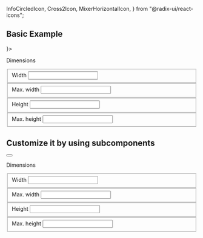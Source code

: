   InfoCircledIcon,
  Cross2Icon,
  MixerHorizontalIcon,
} from "@radix-ui/react-icons";

## Basic Example

<Showcase>
  <Showcase.Preview>
    <Popover buttonContent={<MixerHorizontalIcon />}>
      <div style={{ display: "flex", flexDirection: "column", gap: 10 }}>
        <p className="font-bold mb-2">Dimensions</p>
        <fieldset className="Fieldset flex items-center justify-between gap-6">
          <label className="text-primary" htmlFor="width">
            Width
          </label>
          <Input
            className="w-32 rounded-md border border-line"
            id="width"
            defaultValue="100%"
          />
        </fieldset>
        <fieldset className="Fieldset flex items-center justify-between gap-6">
          <label className="text-primary" htmlFor="maxWidth">
            Max. width
          </label>
          <Input
            className="w-32 rounded-md border border-line"
            id="maxWidth"
            defaultValue="300px"
          />
        </fieldset>
        <fieldset className="Fieldset flex items-center justify-between gap-6">
          <label className="text-primary" htmlFor="height">
            Height
          </label>
          <Input
            className="w-32 rounded-md border border-line"
            id="height"
            defaultValue="25px"
          />
        </fieldset>
        <fieldset className="Fieldset flex items-center justify-between gap-6">
          <label className="text-primary" htmlFor="maxHeight">
            Max. height
          </label>
          <Input
            className="w-32 rounded-md border border-line"
            id="maxHeight"
            defaultValue="none"
          />
        </fieldset>
      </div>
      <Popover.Close className="PopoverClose" aria-label="Close">
        <Cross2Icon />
      </Popover.Close>
      <Popover.Arrow className="PopoverArrow" />
    </Popover>
  </Showcase.Preview>
</Showcase>

## Customize it by using subcomponents

<Showcase>
  <Showcase.Preview>
    <Popover.Root>
      <Popover.Trigger asChild>
        <button className="IconButton" aria-label="Update dimensions">
          <MixerHorizontalIcon />
        </button>
      </Popover.Trigger>
      <Popover.Portal>
        <Popover.Content className="PopoverContent" sideOffset={5}>
          <div style={{ display: "flex", flexDirection: "column", gap: 10 }}>
            <p className="Text" style={{ marginBottom: 10 }}>
              Dimensions
            </p>
            <fieldset className="Fieldset flex items-center justify-between gap-6">
              <label className="text-primary" htmlFor="width">
                Width
              </label>
              <Input
                className="w-32 rounded-md border border-line"
                id="width"
                defaultValue="100%"
              />
            </fieldset>
            <fieldset className="Fieldset flex items-center justify-between gap-6">
              <label className="text-primary" htmlFor="maxWidth">
                Max. width
              </label>
              <Input
                className="w-32 rounded-md border border-line"
                id="maxWidth"
                defaultValue="300px"
              />
            </fieldset>
            <fieldset className="Fieldset flex items-center justify-between gap-6">
              <label className="text-primary" htmlFor="height">
                Height
              </label>
              <Input
                className="w-32 rounded-md border border-line"
                id="height"
                defaultValue="25px"
              />
            </fieldset>
            <fieldset className="Fieldset flex items-center justify-between gap-6">
              <label className="text-primary" htmlFor="maxHeight">
                Max. height
              </label>
              <Input
                className="w-32 rounded-md border border-line"
                id="maxHeight"
                defaultValue="none"
              />
            </fieldset>
          </div>
          <Popover.Close className="PopoverClose" aria-label="Close">
            <Cross2Icon />
          </Popover.Close>
          <Popover.Arrow className="PopoverArrow" />
        </Popover.Content>
      </Popover.Portal>
    </Popover.Root>
  </Showcase.Preview>
</Showcase>
